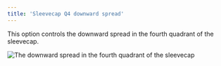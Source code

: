 ```yaml
---
title: 'Sleevecap Q4 downward spread'
---
```



This option controls the downward spread in the fourth quadrant of the sleevecap.

![The downward spread in the fourth quadrant of the sleevecap](sleevecapq4spread2.svg)

<Aboutsleevecap />
